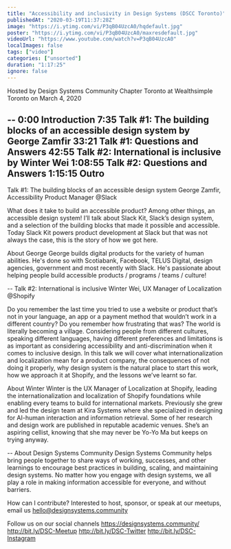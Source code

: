 ```yaml
---
title: "Accessibility and inclusivity in Design Systems (DSCC Toronto)"
publishedAt: "2020-03-19T11:37:28Z"
image: "https://i.ytimg.com/vi/P3qB04UzcA0/hqdefault.jpg"
poster: "https://i.ytimg.com/vi/P3qB04UzcA0/maxresdefault.jpg"
videoUrl: "https://www.youtube.com/watch?v=P3qB04UzcA0"
localImages: false
tags: ["video"]
categories: ["unsorted"]
duration: "1:17:25"
ignore: false
---
```

Hosted by Design Systems Community Chapter Toronto
at Wealthsimple Toronto
on March 4, 2020

--
0:00 Introduction
7:35 Talk #1: The building blocks of an accessible design system by George Zamfir
33:21 Talk #1: Questions and Answers
42:55 Talk #2: International is inclusive by Winter Wei
1:08:55 Talk #2: Questions and Answers
1:15:15 Outro
--

Talk #1: The building blocks of an accessible design system
George Zamfir, Accessibility Product Manager @Slack

What does it take to build an accessible product? Among other things, an accessible design system! I’ll talk about Slack Kit, Slack’s design system, and a selection of the building blocks that made it possible and accessible. Today Slack Kit powers product development at Slack but that was not always the case, this is the story of how we got here.

About George
George builds digital products for the variety of human abilities. He's done so with Scotiabank, Facebook, TELUS Digital, design agencies, government and most recently with Slack. He's passionate about helping people build accessible products / programs / teams / culture!

--
Talk #2: International is inclusive
Winter Wei, UX Manager of Localization @Shopify

Do you remember the last time you tried to use a website or product that’s not in your language, an app or a payment method that wouldn’t work in a different country? Do you remember how frustrating that was? The world is literally becoming a village. Considering people from different cultures, speaking different languages, having different preferences and limitations is as important as considering accessibility and anti-discrimination when it comes to inclusive design. In this talk we will cover what internationalization and localization mean for a product company, the consequences of not doing it properly, why design system is the natural place to start this work, how we approach it at Shopify, and the lessons we’ve learnt so far.

About Winter
Winter is the UX Manager of Localization at Shopify, leading the internationalization and localization of Shopify foundations while enabling every teams to build for international markets. Previously she grew and led the design team at Kira Systems where she specialized in designing for AI-human interaction and information retrieval. Some of her research and design work are published in reputable academic venues. She’s an aspiring cellist, knowing that she may never be Yo-Yo Ma but keeps on trying anyway.

--
About Design Systems Community
Design Systems Community helps bring people together to share ways of working, successes, and other learnings to encourage best practices in building, scaling, and maintaining design systems. No matter how you engage with design systems, we all play a role in making information accessible for everyone, and without barriers.

How can I contribute?
Interested to host, sponsor, or speak at our meetups, email us hello@designsystems.community

Follow us on our social channels
https://designsystems.community/
http://bit.ly/DSC-Meetup
http://bit.ly/DSC-Twitter
http://bit.ly/DSC-Instagram
